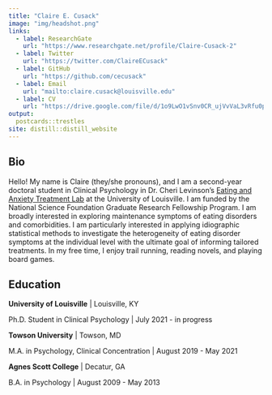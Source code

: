 ```yaml
---
title: "Claire E. Cusack"
image: "img/headshot.png"
links:
  - label: ResearchGate
    url: "https://www.researchgate.net/profile/Claire-Cusack-2"
  - label: Twitter
    url: "https://twitter.com/ClaireECusack"
  - label: GitHub
    url: "https://github.com/cecusack"
  - label: Email
    url: "mailto:claire.cusack@louisville.edu"
  - label: CV
    url: "https://drive.google.com/file/d/1o9LwO1vSnv0CR_ujVvVaL3vRfu0pEvr4/view?usp=sharing"
output:
  postcards::trestles
site: distill::distill_website
---
```

 
## Bio

Hello! My name is Claire (they/she pronouns), and I am a second-year doctoral student in Clinical Psychology in Dr. Cheri Levinson's [Eating and Anxiety Treatment Lab](https://www.louisvilleeatlab.com/) at the University of Louisville. I am funded by the National Science Foundation Graduate Research Fellowship Program. I am broadly interested in exploring maintenance symptoms of eating disorders and comorbidities. I am particularly interested in applying idiographic statistical methods to investigate the heterogeneity of eating disorder symptoms at the individual level with the ultimate goal of informing tailored treatments. In my free time, I enjoy trail running, reading novels, and playing board games.


## Education

**University of Louisville** | Louisville, KY

Ph.D. Student in Clinical Psychology | July 2021 - in progress

**Towson University** | Towson, MD

M.A. in Psychology, Clinical Concentration | August 2019 - May 2021

**Agnes Scott College** | Decatur, GA

B.A. in Psychology | August 2009 - May 2013

